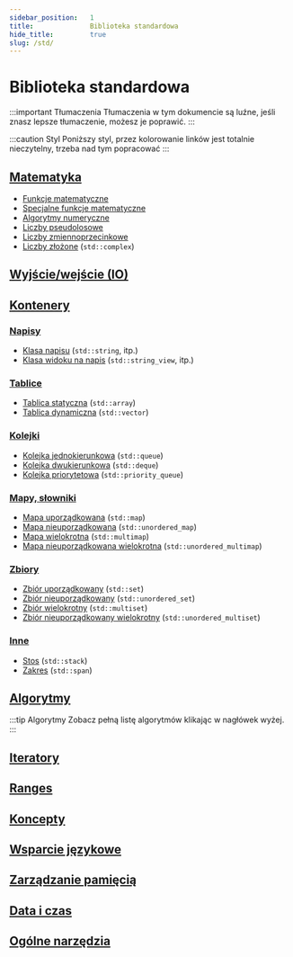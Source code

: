 ```yaml
---
sidebar_position:	1
title:				Biblioteka standardowa
hide_title:			true
slug: /std/
---
```



<NotFinished />

# Biblioteka standardowa

:::important Tłumaczenia
Tłumaczenia w tym dokumencie są luźne, jeśli znasz lepsze tłumaczenie,
możesz je poprawić.
:::

:::caution Styl
Poniższy styl, przez kolorowanie linków jest totalnie nieczytelny,
trzeba nad tym popracować
:::

## [Matematyka](math)

- [Funkcje matematyczne](math/functions)
- [Specjalne funkcje matematyczne](math/special-functions)
- [Algorytmy numeryczne](math/numeric-algorithms)
- [Liczby pseudolosowe](math/random)
- [Liczby zmiennoprzecinkowe](math/floating-points)
- [Liczby złożone](math/complex) (`std::complex`)

## [Wyjście/wejście (IO)](io)

## [Kontenery](containers)

### [Napisy](containers/strings)

- [Klasa napisu](containers/strings/string) (`std::string`, itp.)
- [Klasa widoku na napis](containers/strings/string_view) (`std::string_view`, itp.)

### [Tablice](containers/arrays)

- [Tablica statyczna](containers/arrays/array) (`std::array`)
- [Tablica dynamiczna](containers/arrays/vector) (`std::vector`)

### [Kolejki](containers/queues)

- [Kolejka jednokierunkowa](containers/queues/queue) (`std::queue`)
- [Kolejka dwukierunkowa](containers/queues/deque) (`std::deque`)
- [Kolejka priorytetowa](containers/queues/priority_queue) (`std::priority_queue`)

### [Mapy, słowniki](containers/maps)

- [Mapa uporządkowana](containers/maps/map) (`std::map`)
- [Mapa nieuporządkowana](containers/maps/unordered_map) (`std::unordered_map`)
- [Mapa wielokrotna](containers/maps/multimap) (`std::multimap`)
- [Mapa nieuporządkowana wielokrotna](containers/maps/unordered_multimap) (`std::unordered_multimap`)

### [Zbiory](containers/sets)

- [Zbiór uporządkowany](containers/sets/set) (`std::set`)
- [Zbiór nieuporządkowany](containers/sets/unordered_set) (`std::unordered_set`)
- [Zbiór wielokrotny](containers/sets/multiset) (`std::multiset`)
- [Zbiór nieuporządkowany wielokrotny](containers/sets/unordered_multiset) (`std::unordered_multiset`)

### [Inne](containers/others)

- [Stos](containers/others/stack) (`std::stack`)
- [Zakres](containers/others/span) (`std::span`)

## [Algorytmy](algo)

:::tip Algorytmy
Zobacz pełną listę algorytmów klikając w nagłówek wyżej.
:::

## [Iteratory](iterators)

## [Ranges](ranges)

## [Koncepty](concepts)

## [Wsparcie językowe](lang-support)

## [Zarządzanie pamięcią](memory)

## [Data i czas](date-time)

## [Ogólne narzędzia](utility)